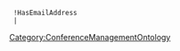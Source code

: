{{{info|add title=New Participant|edit title=Edit Participant|page name=C<unique number;random;10>}}}
{{FormHeader|Participant}}
  !HasEmailAddress
  |{{{field|HasEmailAddress|input type=text}}}
{{StandardFormSections}}
{{FormFooter}}
<noinclude>[[Category:ConferenceManagementOntology]]</noinclude>
